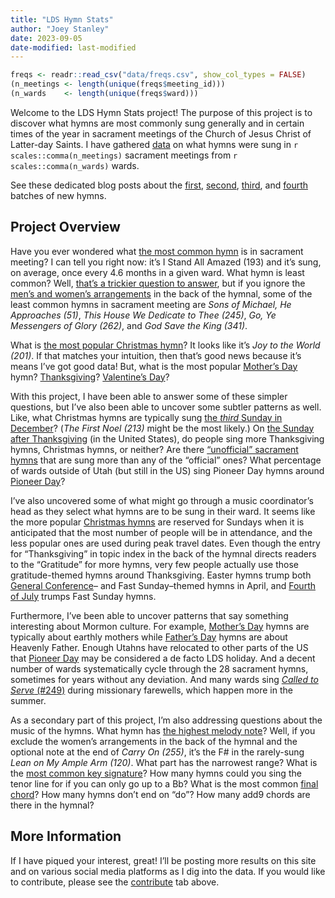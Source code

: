 ```yaml
---
title: "LDS Hymn Stats"
author: "Joey Stanley"
date: 2023-09-05
date-modified: last-modified
---
```


```r
freqs <- readr::read_csv("data/freqs.csv", show_col_types = FALSE)
(n_meetings <- length(unique(freqs$meeting_id)))
(n_wards    <- length(unique(freqs$ward)))
```

Welcome to the LDS Hymn Stats project! The purpose of this project is to discover what hymns are most commonly sung generally and in certain times of the year in sacrament meetings of the Church of Jesus Christ of Latter-day Saints. I have gathered [data](/posts/frequency-data) on what hymns were sung in `r scales::comma(n_meetings)` sacrament meetings from `r scales::comma(n_wards)` wards.

::: {.callout-tip icon="false"}
See these dedicated blog posts about the [first](/posts/new_hymns_batch1), [second](/posts/new_hymns_batch2),  [third](/posts/new_hymns_batch3), and [fourth](/posts/new_hymns_batch4) batches of new hymns.
:::

## Project Overview

Have you ever wondered what [the most common hymn](/posts/most_common) is in sacrament meeting? I can tell you right now: it's <hymn>I Stand All Amazed (193)</hymn> and it's sung, on average, once every 4.6 months in a given ward. What hymn is least common? Well, [that's a trickier question to answer](/posts/least-common-hymns), but if you ignore the [men's and women's arrangements](/posts/mens_womens_arrangements) in the back of the hymnal, some of the least common hymns in sacrament meeting are *Sons of Michael, He Approaches (51)*, *This House We Dedicate to Thee (245)*, *Go, Ye Messengers of Glory (262)*, and *God Save the King (341)*.

What is [the most popular Christmas hymn](/posts/christmas)? It looks like it's *Joy to the World (201)*. If that matches your intuition, then that's good news because it's means I've got good data! But, what is the most popular [Mother's Day](/posts/mothers_day) hymn? [Thanksgiving](/posts/thanksgiving)? [Valentine's Day](/posts/valentines)?

With this project, I have been able to answer some of these simpler questions, but I've also been able to uncover some subtler patterns as well. Like, what Christmas hymns are typically sung [the *third* Sunday in December](/posts/christmas)? (*The First Noel (213)* might be the most likely.) On [the Sunday after Thanksgiving](/posts/week-after-Thanksgiving) (in the United States), do people sing more Thanksgiving hymns, Christmas hymns, or neither? Are there ["unofficial" sacrament hymns](/posts/sacrament) that are sung more than any of the "official" ones? What percentage of wards outside of Utah (but still in the US) sing Pioneer Day hymns around [Pioneer Day](/posts/pioneer_day)?

I've also uncovered some of what might go through a music coordinator's head as they select what hymns are to be sung in their ward. It seems like the more popular [Christmas hymns](/posts/christmas) are reserved for Sundays when it is anticipated that the most number of people will be in attendance, and the less popular ones are used during peak travel dates. Even though the entry for "Thanksgiving" in topic index in the back of the hymnal directs readers to the "Gratitude" for more hymns, very few people actually use those gratitude-themed hymns around Thanksgiving. Easter hymns trump both [General Conference](/posts/general_conference)-- and Fast Sunday--themed hymns in April, and [Fourth of July](/posts/4th_of_july) trumps Fast Sunday hymns.

Furthermore, I've been able to uncover patterns that say something interesting about Mormon culture. For example, [Mother's Day](/posts/mothers_day) hymns are typically about earthly mothers while [Father's Day](/posts/fathers_day) hymns are about Heavenly Father. Enough Utahns have relocated to other parts of the US that [Pioneer Day](/posts/pioneer_day) may be considered a de facto LDS holiday. And a decent number of wards systematically cycle through the 28 sacrament hymns, sometimes for years without any deviation. And many wards sing [*Called to Serve* (#249)](/posts/called_to_serve) during missionary farewells, which happen more in the summer.

As a secondary part of this project, I'm also addressing questions about the music of the hymns. What hymn has [the highest melody note](/posts/highest_melody)? Well, if you exclude the women's arrangements in the back of the hymnal and the optional note at the end of *Carry On (255)*, it's the F# in the rarely-sung *Lean on My Ample Arm (120)*. What part has the narrowest range? What is the [most common key signature](/posts/key_signatures)? How many hymns could you sing the tenor line for if you can only go up to a Bb? What is the most common [final chord](/posts/final_chords)? How many hymns don't end on "do"? How many add9 chords are there in the hymnal?

## More Information

If I have piqued your interest, great! I'll be posting more results on this site and on various social media platforms as I dig into the data. If you would like to contribute, please see the [contribute](/contribute.html) tab above.

